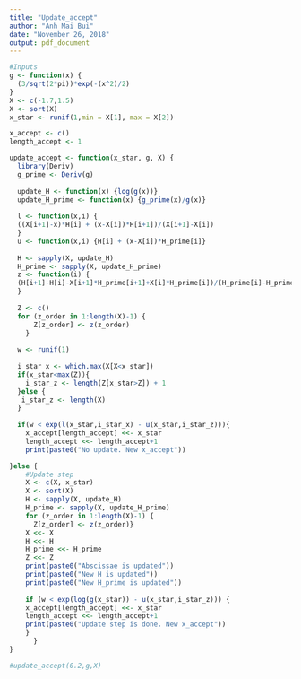```yaml
---
title: "Update_accept"
author: "Anh Mai Bui"
date: "November 26, 2018"
output: pdf_document
---
```


```r
#Inputs
g <- function(x) {
  (3/sqrt(2*pi))*exp(-(x^2)/2)
}
X <- c(-1.7,1.5)
X <- sort(X)
x_star <- runif(1,min = X[1], max = X[2])

x_accept <- c()
length_accept <- 1
```

```r

update_accept <- function(x_star, g, X) {
  library(Deriv)
  g_prime <- Deriv(g)
  
  update_H <- function(x) {log(g(x))}
  update_H_prime <- function(x) {g_prime(x)/g(x)}
  
  l <- function(x,i) {
  ((X[i+1]-x)*H[i] + (x-X[i])*H[i+1])/(X[i+1]-X[i])
  }
  u <- function(x,i) {H[i] + (x-X[i])*H_prime[i]}
  
  H <- sapply(X, update_H)
  H_prime <- sapply(X, update_H_prime) 
  z <- function(i) {
  (H[i+1]-H[i]-X[i+1]*H_prime[i+1]+X[i]*H_prime[i])/(H_prime[i]-H_prime[i+1])
  }
  
  Z <- c()
  for (z_order in 1:length(X)-1) {
      Z[z_order] <- z(z_order)
    }
 
  w <- runif(1)
  
  i_star_x <- which.max(X[X<x_star])
  if(x_star<max(Z)){ 
    i_star_z <- length(Z[x_star>Z]) + 1
  }else { 
   i_star_z <- length(X)
  }
  
  if(w < exp(l(x_star,i_star_x) - u(x_star,i_star_z))){
    x_accept[length_accept] <<- x_star
    length_accept <<- length_accept+1
    print(paste0("No update. New x_accept"))

}else {
    #Update step
    X <- c(X, x_star)
    X <- sort(X)
    H <- sapply(X, update_H)
    H_prime <- sapply(X, update_H_prime)
    for (z_order in 1:length(X)-1) {
      Z[z_order] <- z(z_order)}
    X <<- X
    H <<- H
    H_prime <<- H_prime 
    Z <<- Z
    print(paste0("Abscissae is updated"))
    print(paste0("New H is updated"))
    print(paste0("New H_prime is updated"))
    
    if (w < exp(log(g(x_star)) - u(x_star,i_star_z))) {
    x_accept[length_accept] <<- x_star
    length_accept <<- length_accept+1
    print(paste0("Update step is done. New x_accept"))
    }
      }
}

#update_accept(0.2,g,X)
```



